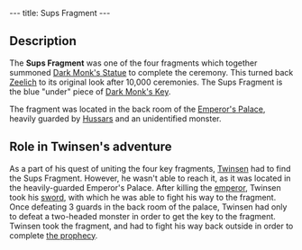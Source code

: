 ---
title: Sups Fragment
---

{{Infobox Item
 |image=Sups fragment.png
 |type=component
 |critical=yes
 |magical=no
 |unique=yes
 |lba1=
 |lba2=yes
 |upgrades=yes
 |rowposition=3
 |columnposition=7
 |effect=none
 |effectamount=
 |purpose=
 |combattype=none
 |powerlevel=none
 |rate=none
 |range=none
 |damage=none
}}

{{Quote
 |This fragment of the Sups' key is one of the elements which will permit you to piece together the key to Dark Monk's temple.
 |Inventory, [[Sups Fragment]]
 |quoteid=1882}}

==Description==
The '''Sups Fragment''' was one of the four fragments which together summoned [[Dark Monk's Statue]] to complete the ceremony. This turned back [[Zeelich]] to its original look after 10,000 ceremonies. The Sups Fragment is the blue "under" piece of [[Dark Monk's Key]].

The fragment was located in the back room of the [[Emperor's Palace]], heavily guarded by [[Hussars]] and an unidentified monster.

==Role in Twinsen's adventure==
As a part of his quest of uniting the four key fragments, [[Twinsen]] had to find the Sups Fragment. However, he wasn't able to reach it, as it was located in the heavily-guarded Emperor's Palace. After killing the [[emperor]], Twinsen took his [[Emperor's Sword|sword]], with which he was able to fight his way to the fragment. Once defeating 3 guards in the back room of the palace, Twinsen had only to defeat a two-headed monster in order to get the key to the fragment. Twinsen took the fragment, and had to fight his way back outside in order to complete [[Dark Monk's prophecy|the prophecy]].